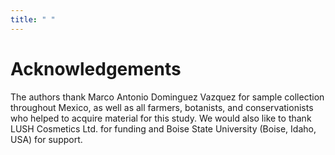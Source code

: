 ```yaml
---
title: " "
---
```


# Acknowledgements

The authors thank Marco Antonio Dominguez Vazquez for sample collection throughout Mexico, as well as all farmers, botanists, and conservationists who helped to acquire material for this study. We would also like to thank LUSH Cosmetics Ltd. for funding and Boise State University (Boise, Idaho, USA) for support. 





